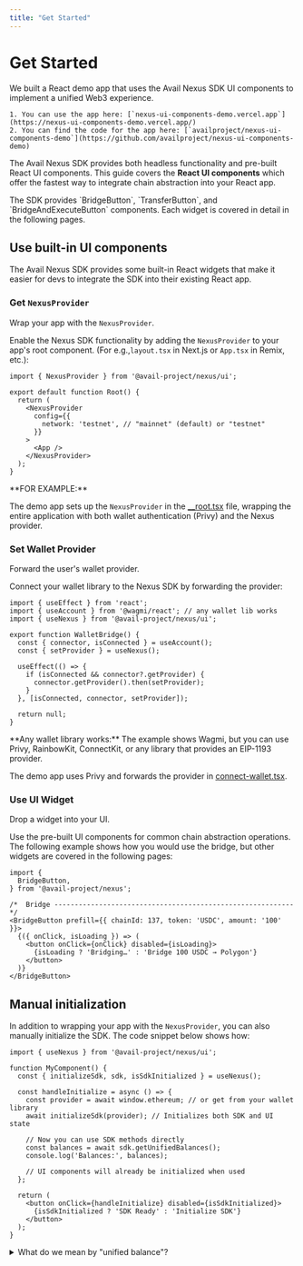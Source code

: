 ```yaml
---
title: "Get Started"
---
```



# Get Started

<Callout type="info">
    We built a React demo app that uses the Avail Nexus SDK UI components to implement a unified Web3 experience.

    1. You can use the app here: [`nexus-ui-components-demo.vercel.app`](https://nexus-ui-components-demo.vercel.app/)
    2. You can find the code for the app here: [`availproject/nexus-ui-components-demo`](https://github.com/availproject/nexus-ui-components-demo)
</Callout>


The Avail Nexus SDK provides both headless functionality and pre-built React UI components. This guide covers the **React UI components** which offer the fastest way to integrate chain abstraction into your React app.

<Callout type="info">
The SDK provides `BridgeButton`, `TransferButton`, and `BridgeAndExecuteButton` components. Each widget is covered in detail in the following pages.
</Callout>

## Use built-in UI components

The Avail Nexus SDK provides some built-in React widgets that make it easier for devs to
integrate the SDK into their existing React app.

<Steps>

### Get `NexusProvider`

Wrap your app with the `NexusProvider`.

Enable the Nexus SDK functionality by adding the `NexusProvider` to your app's root component. (For e.g.,`layout.tsx` in Next.js or `App.tsx` in Remix, etc.):

```tsx showLineNumbers filename="__root.tsx"
import { NexusProvider } from '@avail-project/nexus/ui';

export default function Root() {
  return (
    <NexusProvider
      config={{
        network: 'testnet', // "mainnet" (default) or "testnet"
      }}
    >
      <App />
    </NexusProvider>
  );
}
```

<Callout type="info">
**FOR EXAMPLE:**<br/>

The demo app sets up the `NexusProvider` in the [__root.tsx](https://github.com/availproject/nexus-ui-components-demo/blob/main/src/routes/__root.tsx#L50) file, 
wrapping the entire application with both wallet authentication (Privy) and the Nexus provider.
</Callout>

### Set Wallet Provider

Forward the user's wallet provider.

Connect your wallet library to the Nexus SDK by forwarding the provider:

```tsx showLineNumbers filename="WalletBridge.tsx"
import { useEffect } from 'react';
import { useAccount } from '@wagmi/react'; // any wallet lib works
import { useNexus } from '@avail-project/nexus/ui';

export function WalletBridge() {
  const { connector, isConnected } = useAccount();
  const { setProvider } = useNexus();

  useEffect(() => {
    if (isConnected && connector?.getProvider) {
      connector.getProvider().then(setProvider);
    }
  }, [isConnected, connector, setProvider]);

  return null;
}
```

<Callout>
**Any wallet library works:** The example shows Wagmi, but you can use Privy, RainbowKit, ConnectKit, or any library that provides an EIP-1193 provider.

The demo app uses Privy and forwards the provider in [connect-wallet.tsx](https://github.com/availproject/nexus-ui-components-demo/blob/main/src/components/connect-wallet.tsx#L16).
</Callout>

### Use UI Widget

Drop a widget into your UI.

Use the pre-built UI components for common chain abstraction operations. The following example
shows how you would use the bridge, but other widgets are covered in the following pages:

```tsx showLineNumbers filename="App.tsx"
import {
  BridgeButton,
} from '@avail-project/nexus';

/*  Bridge ----------------------------------------------------------- */
<BridgeButton prefill={{ chainId: 137, token: 'USDC', amount: '100' }}>
  {({ onClick, isLoading }) => (
    <button onClick={onClick} disabled={isLoading}>
      {isLoading ? 'Bridging…' : 'Bridge 100 USDC → Polygon'}
    </button>
  )}
</BridgeButton>
```

</Steps>

## Manual initialization

In addition to wrapping your app with the `NexusProvider`, you can also manually initialize the SDK.
The code snippet below shows how:

```tsx showLineNumbers filename="App.tsx"
import { useNexus } from '@avail-project/nexus/ui';

function MyComponent() {
  const { initializeSdk, sdk, isSdkInitialized } = useNexus();

  const handleInitialize = async () => {
    const provider = await window.ethereum; // or get from your wallet library
    await initializeSdk(provider); // Initializes both SDK and UI state

    // Now you can use SDK methods directly
    const balances = await sdk.getUnifiedBalances();
    console.log('Balances:', balances);

    // UI components will already be initialized when used
  };

  return (
    <button onClick={handleInitialize} disabled={isSdkInitialized}>
      {isSdkInitialized ? 'SDK Ready' : 'Initialize SDK'}
    </button>
  );
}
```

<details className="border p-3 rounded-md bg-[#EFF6FF]">
<summary>What do we mean by "unified balance"?</summary>

Unified balance shows all the liquidity in a user's EOA account across multiple chains in one view. It lets users transact seamlessly on any chain without needing bridges or pre-provisioning gas for token swaps. Chain abstraction handles all the complexity involved in a cross-chain transaction while enabling better UX through a single intent approval.

For instance, let us take the case where a user intends to spend 18 USDC on Scroll and does not have any balance on Scroll.

- Optimism: 0.1 ETH, O USDT, 0 USDC
- Arbitrum: 0 ETH, 12 USDT, 0 USDC
- Base: 0 ETH, 10 USDT, 0 USDC
- Scroll: 0 ETH, 0 USDT, 0 USDC

To spend 18 USDC on Scroll (destination chain) with the given liquidity fragmentation, it would typically require multiple clicks and steps for swapping or bridging different assets available on the source chains, so that user can convert the assets to the desired token balance on Scroll.

Through chain abstraction and ability to swap cross-chain, users have the convenience to view the consolidated token balance across supported tokens and chains. This simplifies the process of sending 18 USDC on Optimism, as users can sign the intent without the need for bridging, swapping, or considering the optimal routes.

The cross-chain swap enables users to:

- Spend assets on any destination chain without prior liquidity.
- Collate payable amount by combining multiple supported assets across source chains to address liquidity fragmentation.
</details>